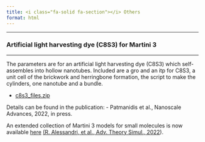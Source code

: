 ```yaml
---
title: <i class="fa-solid fa-section"></i> Others
format: html
---
```


<hr>

### Artificial light harvesting dye (C8S3) for Martini 3
<hr>

The parameters are for an artificial light harvesting dye (C8S3) which self-assembles into hollow nanotubes. Included are a gro and an itp for C8S3, a unit cell of the brickwork and herringbone formation, the script to make the cylinders, one nanotube and a bundle.

- [c8s3_files.zip](https://martiniff-library.s3.ca-central-1.amazonaws.com/1_Downloads/ff_parameters/martini2/others/c8s3_files.zip)
 
Details can be found in the publication:
- Patmanidis et al., Nanoscale Advances, 2022, in press.



An extended collection of Martini 3 models for small molecules is now available [here](https://github.com/ricalessandri/Martini3-small-molecules/blob/main/models/martini_v3.0.0_small_molecules_v1.itp) [(R. Alessandri, et al., Adv. Theory Simul., 2022](https://doi.org/10.1002/adts.202100391)).